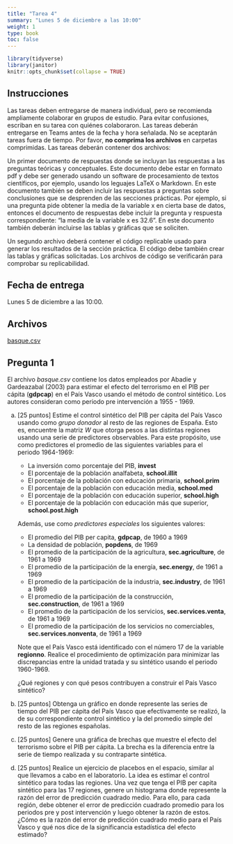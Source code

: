 ```yaml
---
title: "Tarea 4"
summary: "Lunes 5 de diciembre a las 10:00"
weight: 1
type: book
toc: false
---
```


```r
library(tidyverse)
library(janitor)
knitr::opts_chunk$set(collapse = TRUE)
```

## Instrucciones

Las tareas deben entregarse de manera individual, pero se recomienda ampliamente colaborar en grupos de estudio. Para evitar confusiones, escriban en su tarea con quiénes colaboraron. Las tareas deberán entregarse en Teams antes de la fecha y hora señalada. No se aceptarán tareas fuera de tiempo. Por favor, **no comprima los archivos** en carpetas comprimidas. Las tareas deberán contener dos archivos:

Un primer documento de respuestas donde se incluyan las respuestas a las preguntas teóricas y conceptuales. Este documento debe estar en formato pdf y debe ser generado usando un software de procesamiento de textos científicos, por ejemplo, usando los leguajes LaTeX o Markdown. En este documento también se deben incluir las respuestas a preguntas sobre conclusiones que se desprenden de las secciones prácticas. Por ejemplo, si una pregunta pide obtener la media de la variable x en cierta base de datos, entonces el documento de respuestas debe incluir la pregunta y respuesta correspondiente: “la media de la variable x es 32.6”. En este documento también deberán incluirse las tablas y gráficas que se soliciten.

Un segundo archivo deberá contener el código replicable usado para generar los resultados de la sección práctica. El código debe también crear las tablas y gráficas solicitadas. Los archivos de código se verificarán para comprobar su replicabilidad.

## Fecha de entrega

Lunes 5 de diciembre a las 10:00.

## Archivos

[basque.csv](/tareas/tarea_4/basque.csv)


## Pregunta 1

El archivo *basque.csv* contiene los datos empleados por Abadie y Gardeazabal (2003) para estimar el efecto del terrorismo en el PIB per cápita (**gdpcap**) en el País Vasco usando el método de control sintético. Los autores consideran como periodo pre intervención a 1955 - 1969.

a. [25 puntos] Estime el control sintético del PIB per cápita del País Vasco usando como *grupo donador* al resto de las regiones de España. Esto es, encuentre la matriz $W$ que otorga pesos a las distintas regiones usando una serie de predictores observables. Para este propósito, use como predictores el promedio de las siguientes variables para el periodo 1964-1969:

    - La inversión como porcentaje del PIB, **invest**
    - El porcentaje de la población analfabeta, **school.illit**
    - El porcentaje de la población con educación primaria, **school.prim**
    -	El porcentaje de la población con educación media, **school.med**
    -	El porcentaje de la población con educación superior, **school.high**
    -	El porcentaje de la población con educación más que superior, **school.post.high**
    
     Además, use como *predictores especiales* los siguientes valores:

    -	El promedio del PIB per capita, **gdpcap**, de 1960 a 1969
    -	La densidad de población, **popdens**, de 1969
    -	El promedio de la participación de la agricultura, **sec.agriculture**, de 1961 a 1969
    -	El promedio de la participación de la energía, **sec.energy**, de 1961 a 1969
    - El promedio de la participación de la industria, **sec.industry**, de 1961 a 1969
    -	El promedio de la participación de la construcción, **sec.construction**, de 1961 a 1969
    -	El promedio de la participación de los servicios, **sec.services.venta**, de 1961 a 1969
    -	El promedio de la participación de los servicios no comerciables, **sec.services.nonventa**, de 1961 a 1969

    Note que el País Vasco está identificado con el número 17 de la variable **regionno**. Realice el procedimiento de optimización para minimizar las discrepancias entre la unidad tratada y su sintético usando el periodo 1960-1969.

    ¿Qué regiones y con qué pesos contribuyen a construir el País Vasco sintético?

a. [25 puntos] Obtenga un gráfico en donde represente las series de tiempo del PIB per cápita del País Vasco que efectivamente se realizó, la de su correspondiente control sintético y la del promedio simple del resto de las regiones españolas.

a. [25 puntos] Genere una gráfica de brechas que muestre el efecto del terrorismo sobre el PIB per cápita. La brecha es la diferencia entre la serie de tiempo realizada y su contraparte sintética.

a. [25 puntos] Realice un ejercicio de placebos en el espacio, similar al que llevamos a cabo en el laboratorio. La idea es estimar el control sintético para todas las regiones. Una vez que tenga el PIB per capita sintético para las 17 regiones, genere un histograma donde represente la razón del error de predicción cuadrado medio. Para ello, para cada región, debe obtener el error de predicción cuadrado promedio para los periodos pre y post intervención y luego obtener la razón de estos. ¿Cómo es la razón del error de predicción cuadrado medio para el País Vasco y qué nos dice de la significancia estadística del efecto estimado?

